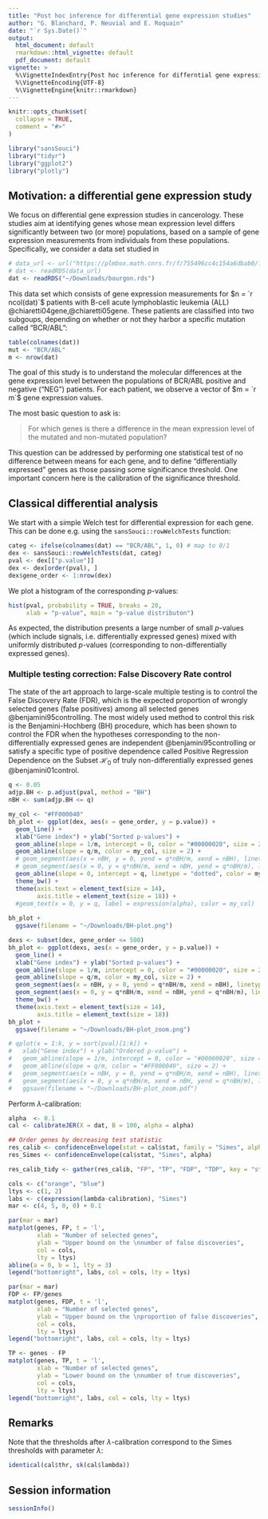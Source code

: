 ```yaml
---
title: "Post hoc inference for differential gene expression studies"
author: "G. Blanchard, P. Neuvial and E. Roquain"
date: "`r Sys.Date()`"
output: 
  html_document: default
  rmarkdown::html_vignette: default
  pdf_document: default
vignette: >
  %\VignetteIndexEntry{Post hoc inference for differntial gene expression studies}
  %\VignetteEncoding{UTF-8}
  %\VignetteEngine{knitr::rmarkdown}
---
```


```r
knitr::opts_chunk$set(
  collapse = TRUE,
  comment = "#>"
)
```

```r
library("sansSouci")
library("tidyr")
library("ggplot2")
library("plotly")
```

## Motivation: a differential gene expression study

We focus on differential gene expression studies in cancerology. These studies aim at identifying genes whose mean expression level differs significantly between two (or more) populations, based on a sample of gene expression measurements from individuals from these populations. Specifically, we consider a data set studied in \cite{bourgon10independent}

```r
# data_url <- url("https://plmbox.math.cnrs.fr/f/755496cc4c154a6dbab0/?dl=1")
# dat <- readRDS(data_url)
dat <- readRDS("~/Downloads/bourgon.rds")
```

This data set which consists of gene expression measurements for  $n = `r ncol(dat)`$ patients with B-cell acute lymphoblastic leukemia (ALL) @chiaretti04gene,@chiaretti05gene. These patients are classified into two subgoups, depending on whether or not they harbor a specific mutation called "BCR/ABL":

```r
table(colnames(dat))
mut <- "BCR/ABL"
m <- nrow(dat)
```


The goal of this study is to understand the molecular differences at the gene expression level between the populations of BCR/ABL positive and negative ("NEG") patients. For each patient, we observe a vector of $m = `r m`$ gene expression values. 

The most basic question to ask is: 

> For which genes is there a difference in the mean expression level of the mutated and non-mutated population? 

This question can be addressed by performing one statistical test of no difference between means for each gene, and to define "differentially expressed" genes as those passing some significance threshold. One important concern here is the calibration of the significance threshold.

## Classical differential analysis

We start with a simple Welch test for differential expression for each gene. This can be done e.g. using the `sansSouci::rowWelchTests` function:

```r
categ <- ifelse(colnames(dat) == "BCR/ABL", 1, 0) # map to 0/1
dex <- sansSouci::rowWelchTests(dat, categ)
pval <- dex[["p.value"]]
dex <- dex[order(pval), ]
dex$gene_order <- 1:nrow(dex)
```


We plot a histogram of the corresponding $p$-values:

```r
hist(pval, probability = TRUE, breaks = 20,
     xlab = "p-value", main = "p-value distributon")
```

As expected, the distribution presents a large number of small $p$-values (which include signals, i.e. differentially expressed genes) mixed with uniformly distributed $p$-values (corresponding to non-differentially expressed genes). 

### Multiple testing correction: False Discovery Rate control

The state of the art approach to large-scale multiple testing is to control the False Discovery Rate (FDR), which is the expected proportion of wrongly selected genes (false positives) among all selected genes @benjamini95controlling. The most widely used method to control this risk is the Benjamini-Hochberg (BH) procedure, which has been shown to control the FDR when the hypotheses corresponding to the non-differentially expressed genes are independent @benjamini95controlling or satisfy a specific type of positive dependence called Positive Regression Dependence on the Subset $\mathcal{H}_0$ of truly non-differentially expressed genes @benjamini01control.

```r
q <- 0.05
adjp.BH <- p.adjust(pval, method = "BH")
nBH <- sum(adjp.BH <= q)
```

```r
my_col <- "#FF000040"
bh_plot <- ggplot(dex, aes(x = gene_order, y = p.value)) + 
  geom_line() +
  xlab("Gene index") + ylab("Sorted p-values") +
  geom_abline(slope = 1/m, intercept = 0, color = "#00000020", size = 2) +
  geom_abline(slope = q/m, color = my_col, size = 2) +
  # geom_segment(aes(x = nBH, y = 0, yend = q*nBH/m, xend = nBH), linetype = "dotted") +
  # geom_segment(aes(x = 0, y = q*nBH/m, xend = nBH, yend = q*nBH/m), linetype = "dotted") +
  geom_abline(slope = 0, intercept = q, linetype = "dotted", color = my_col, size = 2) +
  theme_bw() +
  theme(axis.text = element_text(size = 14), 
        axis.title = element_text(size = 18)) + 
  #geom_text(x = 0, y = q, label = expression(alpha), color = my_col)
  
bh_plot + 
  ggsave(filename = "~/Downloads/BH-plot.png")
```

```r
dexs <- subset(dex, gene_order <= 500)
bh_plot <- ggplot(dexs, aes(x = gene_order, y = p.value)) + 
  geom_line() +
  xlab("Gene index") + ylab("Sorted p-values") +
  geom_abline(slope = 1/m, intercept = 0, color = "#00000020", size = 2) +
  geom_abline(slope = q/m, color = my_col, size = 2) +
  geom_segment(aes(x = nBH, y = 0, yend = q*nBH/m, xend = nBH), linetype = "dotted", col = my_col) +
  geom_segment(aes(x = 0, y = q*nBH/m, xend = nBH, yend = q*nBH/m), linetype = "dotted", col = my_col) +
  theme_bw() +
  theme(axis.text = element_text(size = 14), 
        axis.title = element_text(size = 18))
bh_plot + 
  ggsave(filename = "~/Downloads/BH-plot_zoom.png")

# qplot(x = 1:k, y = sort(pval)[1:k]) + 
#   xlab("Gene index") + ylab("Ordered p-value") +
#   geom_abline(slope = 1/m, intercept = 0, color = "#00000020", size = 2) +
#   geom_abline(slope = q/m, color = "#FF000040", size = 2) +
#   geom_segment(aes(x = nBH, y = 0, yend = q*nBH/m, xend = nBH), linetype = "dotted") +
#   geom_segment(aes(x = 0, y = q*nBH/m, xend = nBH, yend = q*nBH/m), linetype = "dotted") +
#   ggsave(filename = "~/Downloads/BH-plot_zoom.pdf")
```


Perform $\lambda$-calibration:
```r
alpha  <- 0.1
cal <- calibrateJER(X = dat, B = 100, alpha = alpha)
```


```r
## Order genes by decreasing test statistic
res_calib <- confidenceEnvelope(stat = cal$stat, family = "Simes", alpha = cal$lambda, what = "TP")
res_Simes <- confidenceEnvelope(cal$stat, "Simes", alpha)
```

```r
res_calib_tidy <- gather(res_calib, "FP", "TP", "FDP", "TDP", key = "stat", value = "bound")
```


```r
cols <- c("orange", "blue")
ltys <- c(1, 2)
labs <- c(expression(lambda-calibration), "Simes")
mar <- c(4, 5, 0, 0) + 0.1
```



```r
par(mar = mar)
matplot(genes, FP, t = 'l', 
        xlab = "Number of selected genes",
        ylab = "Upper bound on the \nnumber of false discoveries",
        col = cols, 
        lty = ltys)
abline(a = 0, b = 1, lty = 3)
legend("bottomright", labs, col = cols, lty = ltys)
```

```r
par(mar = mar)
FDP <- FP/genes
matplot(genes, FDP, t = 'l', 
        xlab = "Number of selected genes",
        ylab = "Upper bound on the \nproportion of false discoveries",
        col = cols, 
        lty = ltys)
legend("bottomright", labs, col = cols, lty = ltys)
```

```r
TP <- genes - FP
matplot(genes, TP, t = 'l', 
        xlab = "Number of selected genes",
        ylab = "Lower bound on the \nnumber of true discoveries",
        col = cols, 
        lty = ltys)
legend("bottomright", labs, col = cols, lty = ltys)
```

## Remarks

Note that the thresholds after $\lambda$-calibration correspond to the Simes thresholds with parameter $\lambda$:

```r
identical(cal$thr, sk(cal$lambda))
```


## Session information

```r
sessionInfo()
```

